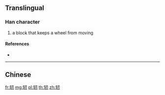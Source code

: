 {{character info/new}}
{{also|軔}}
==Translingual==

===Han character===
{{Han char|rn=159|rad=车|as=03|sn=7|four=|canj=KQSHI}}

# a block that keeps a wheel from moving

====References====
* {{Han ref|kx=1250.241|hdz=53516.080|uh=8F6B|ud=36715}}

----

==Chinese==
{{zh-see|軔}}

[[fr:轫]]
[[mg:轫]]
[[pl:轫]]
[[th:轫]]
[[zh:轫]]